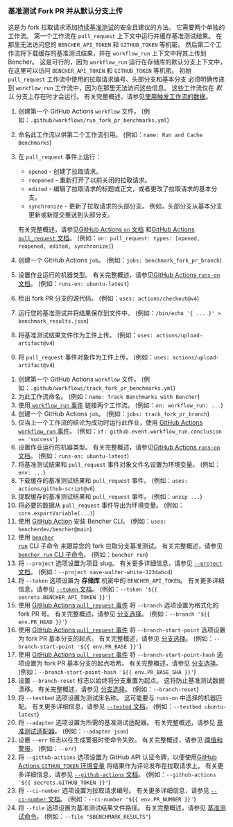 
### 基准测试 Fork PR 并从默认分支上传

这是为 fork 拉取请求添加[持续基准测试][continuous benchmarking]的安全且建议的方法。
它需要两个单独的工作流。
第一个工作流在 `pull_request` 上下文中运行并缓存基准测试结果。
在那里无法访问您的 `BENCHER_API_TOKEN` 和 `GITHUB_TOKEN` 等机密。
然后第二个工作流将下载缓存的基准测试结果，并在 `workflow_run` 上下文中将其上传到 Bencher。
这是可行的，因为 `workflow_run` 运行在存储库的默认分支上下文中，
在这里可以访问 `BENCHER_API_TOKEN` 和 `GITHUB_TOKEN` 等机密。
初始 `pull_request` 工作流中使用的拉取请求编号、头部分支和基本分支
必须明确传递到 `workflow_run` 工作流中，因为在那里无法访问这些信息。
这些工作流仅在 _默认_ 分支上存在时才会运行。
有关完整概述，请参见[使用触发工作流的数据][github actions trigger workflow]。

<PullRequestsForkRunCode />

1. 创建第一个 GitHub Actions `workflow` 文件。
   (例如：`.github/workflows/run_fork_pr_benchmarks.yml`)
2. 命名此工作流以供第二个工作流引用。
   (例如：`name: Run and Cache Benchmarks`)
3. 在 `pull_request` 事件上运行：
    - `opened` - 创建了拉取请求。
    - `reopened` - 重新打开了以前关闭的拉取请求。
    - `edited` - 编辑了拉取请求的标题或正文，或者更改了拉取请求的基本分支。
    - `synchronize` - 更新了拉取请求的头部分支。
      例如，头部分支从基本分支更新或新提交推送到头部分支。

   有关完整概述，请参见[GitHub Actions `on` 文档][github actions on]
   和[GitHub Actions `pull_request` 文档][github action pull_request]。
   (例如：`on: pull_request: types: [opened, reopened, edited, synchronize]`)
4. 创建一个 GitHub Actions `job`。
   (例如：`jobs: benchmark_fork_pr_branch`)
5. 设置作业运行的机器类型。
   有关完整概述，请参见[GitHub Actions `runs-on` 文档][github actions runs-on]。
   (例如：`runs-on: ubuntu-latest`)
6. 检出 fork PR 分支的源代码。
   (例如：`uses: actions/checkout@v4`)
7. 运行您的基准测试并将结果保存到文件中。
   (例如：`/bin/echo '{ ... }' > benchmark_results.json`)
8. 将基准测试结果文件作为工件上传。
   (例如：`uses: actions/upload-artifact@v4`)
9. 将 `pull_request` 事件对象作为工件上传。
  (例如：`uses: actions/upload-artifact@v4`)

<PullRequestsForkTrackCode />

1. 创建第一个 GitHub Actions `workflow` 文件。
   (例如：`.github/workflows/track_fork_pr_benchmarks.yml`)
2. 为此工作流命名。
   (例如：`name: Track Benchmarks with Bencher`)
3. 使用[ `workflow_run` 事件][github actions workflow_run] 链接两个工作流。
   (例如：`on: workflow_run: ...`)
4. 创建一个 GitHub Actions `job`。
   (例如：`jobs: track_fork_pr_branch`)
5. 仅当上一个工作流的结论为成功时运行此作业，使用
   [GitHub Actions `workflow_run` 事件][github actions workflow_run]。
   (例如：`if: github.event.workflow_run.conclusion == 'success'`)
6. 设置作业运行的机器类型。
   有关完整概述，请参见[GitHub Actions `runs-on` 文档][github actions runs-on]。
   (例如：`runs-on: ubuntu-latest`)
7. 将基准测试结果和 `pull_request` 事件对象文件名设置为环境变量。
   (例如：`env: ...`)
8. 下载缓存的基准测试结果和 `pull_request` 事件。
   (例如：`uses: actions/github-script@v6`)
9. 提取缓存的基准测试结果和 `pull_request` 事件。
   (例如：`unzip ...`)
10. 将必要的数据从 `pull_request` 事件导出为环境变量。
    (例如：`core.exportVariable(...)`)
11. 使用 [GitHub Action][bencher cli github action] 安装 Bencher CLI。
   (例如：`uses: bencherdev/bencher@main`)
12. 使用 <code><a href="/zh/docs/explanation/bencher-run/">bencher run</a></code> CLI 子命令
    来跟踪您的 fork 拉取分支基准测试。
    有关完整概述，请参见 [`bencher run` CLI 子命令][bencher run]。
    (例如：`bencher run`)
13. 将 `--project` 选项设置为项目 slug。
    有关更多详细信息，请参见 [`--project` 文档][project option]。
    (例如：`--project save-walter-white-1234abcd`)
14. 将 `--token` 选项设置为 **存储库** 机密中的 `BENCHER_API_TOKEN`。
    有关更多详细信息，请参见 [`--token` 文档][token option]。
    (例如：`--token '${{ secrets.BENCHER_API_TOKEN }}'`)
15. 使用 [GitHub Actions `pull_request` 事件][github action pull_request] 将 `--branch` 选项设置为格式化的 fork PR 号。
    有关完整概述，请参见 [分支选择][branch selection branch]。
    (例如：`--branch '${{ env.PR_HEAD }}'`)
16. 使用 [GitHub Actions `pull_request` 事件][github action pull_request] 将 `--branch-start-point` 选项设置为 fork PR 基本分支的起点。
    有关完整概述，请参见 [分支选择][branch selection start point]。
    (例如：`--branch-start-point '${{ env.PR_BASE }}'`)
17. 使用 [GitHub Actions `pull_request` 事件][github action pull_request] 将 `--branch-start-point-hash` 选项设置为 fork PR 基本分支的起点哈希。
    有关完整概述，请参见 [分支选择][branch selection start point hash]。
    (例如：`--branch-start-point-hash '${{ env.PR_BASE_SHA }}'`)
18. 设置 `--branch-reset` 标志以始终将分支重置为起点。
    这将防止基准测试数据漂移。
    有关完整概述，请参见 [分支选择][branch selection branch reset]。
    (例如：`--branch-reset`)
19. 将 `--testbed` 选项设置为测试床名称。
    这可能要与 `runs-on` 中选择的机器匹配。
    有关更多详细信息，请参见 [`--tested` 文档][testbed option]。
    (例如：`--testbed ubuntu-latest`)
20. 将 `--adapter` 选项设置为所需的基准测试适配器。
    有关完整概述，请参见 [基准测试适配器][adapters]。
    (例如：`--adapter json`)
21. 设置 `--err` 标志以在生成警报时使命令失败。
    有关完整概述，请参见 [阈值和警报][alerts]。
    (例如：`--err`)
22. 将 `--github-actions` 选项设置为 GitHub API 认证令牌，以便使用[GitHub Actions `GITHUB_TOKEN` 环境变量][github token] 将结果作为评论发布在拉取请求上。
    有关更多详细信息，请参见 [`--github-actions` 文档][github actions option]。
    (例如：`--github-actions '${{ secrets.GITHUB_TOKEN }}'`)
23. 将 `--ci-number` 选项设置为拉取请求编号。
    有关更多详细信息，请参见 [`--ci-number` 文档][ci number option]。
    (例如：`--ci-number '${{ env.PR_NUMBER }}'`)
24. 将 `--file` 选项设置为基准测试结果文件路径。
    有关完整概述，请参见 [基准测试命令][command argument]。
    (例如：`--file "$BENCHMARK_RESULTS"`)


[github actions trigger workflow]: https://docs.github.com/en/actions/using-workflows/events-that-trigger-workflows#using-data-from-the-triggering-workflow
[github actions on]: https://docs.github.com/en/actions/using-workflows/workflow-syntax-for-github-actions#on
[github action pull_request]: https://docs.github.com/en/webhooks/webhook-events-and-payloads#pull_request
[github actions workflow_run]: https://docs.github.com/en/actions/using-workflows/events-that-trigger-workflows#workflow_run
[github actions runs-on]: https://docs.github.com/en/actions/using-workflows/workflow-syntax-for-github-actions#jobsjob_idruns-on
[bencher cli github action]: https://github.com/marketplace/actions/bencher-cli
[github token]: https://docs.github.com/en/actions/security-guides/automatic-token-authentication

[continuous benchmarking]: /zh/docs/explanation/continuous-benchmarking/
[bencher run]: /zh/docs/explanation/bencher-run/
[project option]: /zh/docs/explanation/bencher-run/#--project-project
[token option]: /zh/docs/explanation/bencher-run/#--token-token
[branch selection branch]: /zh/docs/explanation/branch-selection/#--branch-branch
[branch selection start point]: /zh/docs/explanation/branch-selection/#--branch-start-point-branch
[branch selection start point hash]: /zh/docs/explanation/branch-selection/#--branch-start-point-hash-hash
[branch selection branch reset]: /zh/docs/explanation/branch-selection/#--branch-reset
[testbed option]: /zh/docs/explanation/bencher-run/#--testbed-testbed
[adapters]: /zh/docs/explanation/adapters/
[alerts]: /zh/docs/explanation/thresholds/#alerts
[github actions option]: /zh/docs/explanation/bencher-run/#--github-actions-github_token
[ci number option]: /zh/docs/explanation/bencher-run/#--ci-id-id
[command argument]: /zh/docs/explanation/bencher-run/#benchmark-command